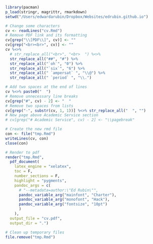 
```R
library(pacman)
p_load(stringr, magrittr, rmarkdown)
setwd("/Users/edwardarubin/Dropbox/Websites/edrubin.github.io")

# Change some characters
cv <- readLines("cv.Rmd")
# Remove PDF link and its formatting
cv[grep("\\[PDF\\]", cv)] <- ""
cv[grep("<br><br>", cv)] <- ""
cv %<>%
  # str_replace_all("<br>", "<br>  ") %<>%
  str_replace_all("##", "#") %>%
  str_replace_all("`oh`", "0") %>%
  str_replace_all("`six`", "6") %>%
  str_replace_all(" `ampersat` ", "\\@") %>%
  str_replace_all(" `period` ", "\\.")

# Add two spaces at the end of lines
cv %<>% paste0("  ")
# Remove unnecessary line breaks
cv[grep("#", cv) - 2] <- "  "
# Remove two spaces from lists
cv[grep("-", substr(cv, 1, 1))] %<>% str_replace_all("  ", "")
# New page above Academic Service section
# cv[grep("# Academic Service", cv) - 2] <- "\\pagebreak"

# Create the new rmd file
con <- file("tmp.Rmd")
writeLines(cv, con)
close(con)

# Render to pdf
render("tmp.Rmd",
  pdf_document(
    latex_engine = "xelatex",
    toc = F,
    number_sections = F,
    highlight = "pygments",
    pandoc_args = c(
      # "--metadata=author:\"Ed Rubin\"",
      pandoc_variable_arg("mainfont", "Charter"),
      pandoc_variable_arg("monofont", "Hack"),
      pandoc_variable_arg("fontsize", "10pt")
      )
    ),
  output_file = "cv.pdf",
  output_dir = ".")

# Clean up temporary files
file.remove("tmp.Rmd")
```
